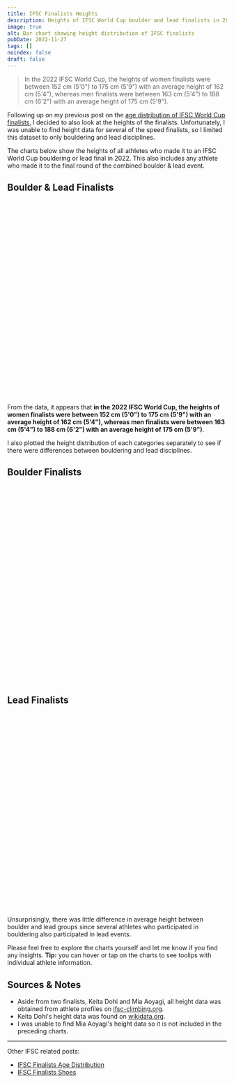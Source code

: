 ```yaml
---
title: IFSC Finalists Heights
description: Heights of IFSC World Cup boulder and lead finalists in 2022
image: true
alt: Bar chart showing height distribution of IFSC finalists
pubDate: 2022-11-27
tags: []
noindex: false
draft: false
---
```



> In the 2022 IFSC World Cup, the heights of women finalists were between 152
> cm (5'0") to 175 cm (5'9") with an average height of 162 cm (5'4"), whereas
> men finalists were between 163 cm (5'4") to 188 cm (6'2") with an average
> height of 175 cm (5'9").

Following up on my previous post on the [age distribution of IFSC World Cup
finalists](/ifsc-ages), I decided to also look at the heights of the finalists.
Unfortunately, I was unable to find height data for several of the speed
finalists, so I limited this dataset to only bouldering and lead disciplines.

The charts below show the heights of all athletes who made it to an IFSC World
Cup bouldering or lead final in 2022. This also includes any athlete who made it
to the final round of the combined boulder & lead event.

## Boulder & Lead Finalists

<div style="height: 450px;">
  <HeightHistogram
    data={boulder_and_lead}
    title="Histogram showing height distribution of boulder and lead finalists."
    mean_height_women={162}
    mean_height_men={175}
    client:only
  />
</div>

From the data, it appears that **in the 2022 IFSC World Cup, the heights of
women finalists were between 152 cm (5'0") to 175 cm (5'9") with an average
height of 162 cm (5'4"), whereas men finalists were between 163 cm (5'4") to
188 cm (6'2") with an average height of 175 cm (5'9")**.

I also plotted the height distribution of each categories separately to see if
there were differences between bouldering and lead disciplines.

## Boulder Finalists

<div style="height: 450px;">
  <HeightHistogram
    data={boulder}
    title="Histogram showing height distribution of boulder finalists."
    mean_height_women={162}
    mean_height_men={175}
    client:only
  />
</div>

## Lead Finalists

<div style="height: 450px;">
  <HeightHistogram
    data={lead}
    title="Histogram showing height distribution of lead finalists."
    mean_height_women={161}
    mean_height_men={174}
    client:only
  />
</div>

Unsurprisingly, there was little difference in average height between boulder
and lead groups since several athletes who participated in bouldering also
participated in lead events.

Please feel free to explore the charts yourself and let me know if you find any
insights. **Tip:** you can hover or tap on the charts to see toolips with
individual athlete information.

## Sources & Notes

- Aside from two finalists, Keita Dohi and Mia Aoyagi, all height data was
  obtained from athlete profiles on
  [ifsc-climbing.org](https://ifsc-climbing.org).
- Keita Dohi's height data was found on
  [wikidata.org](https://www.wikidata.org/wiki/Q57241609).
- I was unable to find Mia Aoyagi's height data so it is not included in the
  preceding charts.

<hr />

Other IFSC related posts:

- [IFSC Finalists Age Distribution](/ifsc-ages)
- [IFSC Finalists Shoes](/ifsc-shoes)

